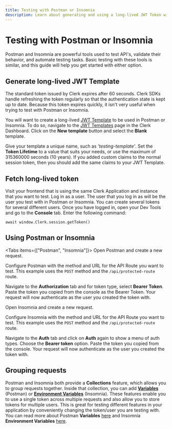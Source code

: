 ```yaml
---
title: Testing with Postman or Insomnia
description: Learn about generating and using a long-lived JWT Token with Postman or Insomnia.
---
```


# Testing with Postman or Insomnia

Postman and Insomnia are powerful tools used to test API's, validate their behavior, and automate testing tasks. Basic testing with these tools is similar, and this guide will help you get started with either option.

## Generate long-lived JWT Template

The standard token issued by Clerk expires after 60 seconds. Clerk SDKs handle refreshing the token regularly so that the authentication state is kept up to date. Because this token expires quickly, it isn't very useful when trying to test with Postman or Insomnia.

You will want to create a long-lived [JWT Template](/docs/backend-requests/making/jwt-templates) to be used in Postman or Insomnia. To do so, navigate to the [JWT Templates](https://dashboard.clerk.com/last-active?path=jwt-templates) page in the Clerk Dashboard. Click on the **New template** button and select the **Blank** template.

<Images
  src="/docs/images/testing/blank-jwt-template.webp"
  width={3024}
  height={1654}
  alt="The JWT Template page in the Clerk Dashboard. The 'New template' button was clicked, in the modal that opened, the 'Blank' template is hovered over."
/>

Give your template a unique name, such as *'testing-template'*. Set the **Token Lifetime** to a value that suits your needs, or use the maximum of 315360000 seconds (10 years). If you added custom claims to the normal session token, then you should add the same claims to your JWT Template.

<Images
  src="/docs/images/testing/testing-template.webp"
  width={2492}
  height={1400}
  alt="Creating a JWT Template in the Clerk Dashboard"
/>

## Fetch long-lived token

Visit your frontend that is using the same Clerk Application and instance that you want to test. Log in as a user. The user that you log in as will be the user you test with in Postman or Insomnia. You can create several tokens for several different users. Once you have logged in, open your Dev Tools and go to the **Console** tab. Enter the following command:

```
await window.Clerk.session.getToken()
```

<Images
src="/docs/images/testing/get-token-from-console.webp"
width={1075}
height={479}
alt="The Dev Tools Console with the command 'await window.Clerk.session.getToken()' entered. The token is logged to the console."
/>

## Using Postman or Insomnia

<Tabs items={["Postman", "Insomnia"]}>
<Tab>
Open Postman and create a new request.

<Images
  src="/docs/images/testing/postman-new-request.webp"
  width={2552}
  height={1592}
  alt="The Postman app with a red arrow pointing at the plus icon in the top left corner."
/>

Configure Postman with the method and URL for the API Route you want to test. This example uses the `POST` method and the `/api/protected-route` route. 

<Images
  src="/docs/images/testing/postman-configure-request.webp"
  width={2552}
  height={1592}
  alt="The Postman app with a red box around the method and URL field."
/>

Navigate to the **Authorization** tab and for token type, select **Bearer Token**. Paste the token you copied from the console as the Bearer Token. Your request will now authenticate as the user you created the token with.

<Images
  src="/docs/images/testing/postman-bearer-token.webp"
  width={2552}
  height={1592}
  alt="The Postman app with the first red arrow pointing at the Authorization tab, the second red arrow pointing at the token type with 'Bearer token' chosen, and a third red arrow pointing at the token field with the token pasted in."
/>
</Tab>

<Tab>
Open Insomnia and create a new request. 

<Images
  src="/docs/images/testing/insomnia-new-request.webp"
  width={2552}
  height={1430}
  alt="The Insomnia app with a red arrow pointing at the 'New HTTP Request' button."
/>

Configure Insomnia with the method and URL for the API Route you want to test. This example uses the `POST` method and the `/api/protected-route` route. 

<Images
  src="/docs/images/testing/insomnia-configure-request.webp"
  width={2552}
  height={1430}
  alt="The Insomnia app with a red box around the method and URL field."
/>

Navigate to the **Auth** tab and click on **Auth** again to show a menu of auth types. Choose the **Bearer token** option. Paste the token you copied from the console. Your request will now authenticate as the user you created the token with.

<Images
  src="/docs/images/testing/insomnia-bearer-token.webp"
  width={2552}
  height={1430}
  alt="The Insomnia app with the first red arrow pointing at the Auth tab which has been switched to the 'Bearer token' option. The second red arrow points at the token field with the token pasted in."
/>
</Tab>
</Tabs>

## Grouping requests

Postman and Insomnia both provide a **Collections** feature, which allows you to group requests together. Inside that collection, you can add **[Variables](https://learning.postman.com/docs/sending-requests/variables/)** (Postman) or **[Environment Variables](https://docs.insomnia.rest/insomnia/environment-variables)** (Insomnia). These features enable you to use a single token across multiple requests and also allow you to store tokens for multiple users. This is great for testing different features in your application by conveniently changing the token/user you are testing with. You can read more about Postman **Variables** [here](https://learning.postman.com/docs/sending-requests/variables/) and Insomnia **Environment Variables** [here](https://docs.insomnia.rest/insomnia/environment-variables).

